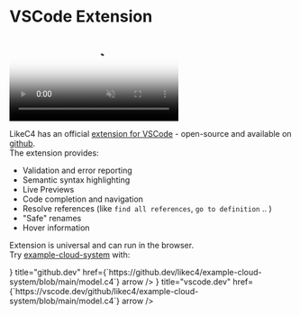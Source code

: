 

# VSCode Extension

<div className="my-6 w-full max-w-[1000px] mr-auto">
  <div className="relative overflow-hidden flex rounded-sm">
    <video autoPlay loop playsInline muted poster="/index-page-video.png">
      <source src="/index-page.mp4" type="video/mp4" />
    </video>
  </div>
</div>

LikeC4 has an official [extension for VSCode](https://marketplace.visualstudio.com/items?itemName=likec4.likec4-vscode) - open-source and available on [github](https://github.com/likec4/likec4/tree/develop/packages/vscode).  
The extension provides:

- Validation and error reporting
- Semantic syntax highlighting
- Live Previews
- Code completion and navigation 
- Resolve references (like `find all references`, `go to definition` .. )
- "Safe" renames
- Hover information

Extension is universal and can run in the browser.  
Try [example-cloud-system](https://github.dev/likec4/example-cloud-system) with:

<Cards>
  <Card
    icon={<FaGithub className="h-6 w-6"/>}  
    title="github.dev"
    href={`https://github.dev/likec4/example-cloud-system/blob/main/model.c4`}
    arrow
  />
  <Card
    icon={<TbBrandVscode className="h-6 w-6"/>}  
    title="vscode.dev"
    href={`https://vscode.dev/github/likec4/example-cloud-system/blob/main/model.c4`}
    arrow
  />
</Cards>
